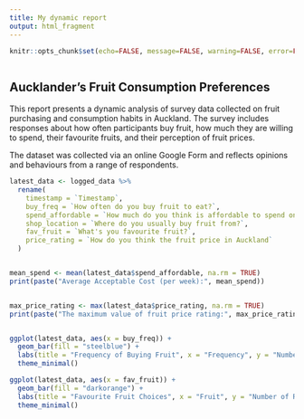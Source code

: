 ```yaml
---
title: My dynamic report
output: html_fragment
---
```


```r
knitr::opts_chunk$set(echo=FALSE, message=FALSE, warning=FALSE, error=FALSE)

```

```css

```

## Aucklander's Fruit Consumption Preferences

This report presents a dynamic analysis of survey data collected on fruit purchasing and consumption habits in Auckland. The survey includes responses about how often participants buy fruit, how much they are willing to spend, their favourite fruits, and their perception of fruit prices.

The dataset was collected via an online Google Form and reflects opinions and behaviours from a range of respondents.


```r
latest_data <- logged_data %>%
  rename(
    timestamp = `Timestamp`,
    buy_freq = `How often do you buy fruit to eat?`,
    spend_affordable = `How much do you think is affordable to spend on fruit weekly?`,
    shop_location = `Where do you usually buy fruit from?`,
    fav_fruit = `What's you favourite fruit?`,
    price_rating = `How do you think the fruit price in Auckland`
  )


mean_spend <- mean(latest_data$spend_affordable, na.rm = TRUE)
print(paste("Average Acceptable Cost (per week):", mean_spend))


max_price_rating <- max(latest_data$price_rating, na.rm = TRUE)
print(paste("The maximum value of fruit price rating:", max_price_rating))


ggplot(latest_data, aes(x = buy_freq)) +
  geom_bar(fill = "steelblue") +
  labs(title = "Frequency of Buying Fruit", x = "Frequency", y = "Number of Respondents") +
  theme_minimal()

ggplot(latest_data, aes(x = fav_fruit)) +
  geom_bar(fill = "darkorange") +
  labs(title = "Favourite Fruit Choices", x = "Fruit", y = "Number of Respondents") +
  theme_minimal()

```


